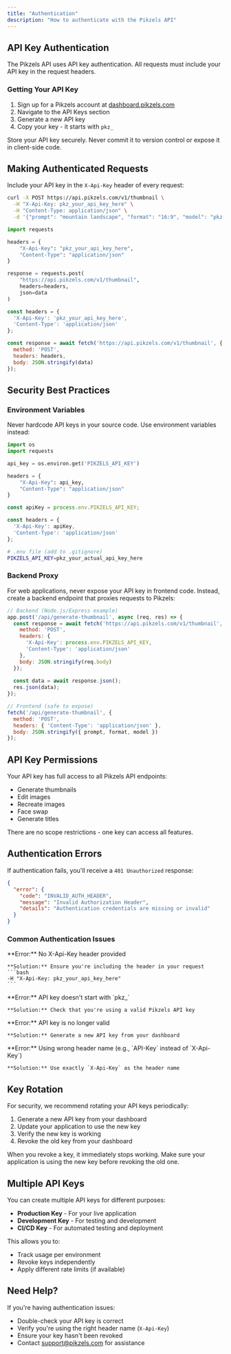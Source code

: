 ```yaml
---
title: "Authentication"
description: "How to authenticate with the Pikzels API"
---
```


## API Key Authentication

The Pikzels API uses API key authentication. All requests must include your API key in the request headers.

### Getting Your API Key

1. Sign up for a Pikzels account at [dashboard.pikzels.com](https://google.com)
2. Navigate to the API Keys section
3. Generate a new API key
4. Copy your key - it starts with `pkz_`

<Warning>
  Store your API key securely. Never commit it to version control or expose it in client-side code.
</Warning>

## Making Authenticated Requests

Include your API key in the `X-Api-Key` header of every request:

<CodeGroup>

```bash cURL
curl -X POST https://api.pikzels.com/v1/thumbnail \
  -H "X-Api-Key: pkz_your_api_key_here" \
  -H "Content-Type: application/json" \
  -d '{"prompt": "mountain landscape", "format": "16:9", "model": "pkz-2"}'
```

```python Python
import requests

headers = {
    "X-Api-Key": "pkz_your_api_key_here",
    "Content-Type": "application/json"
}

response = requests.post(
    "https://api.pikzels.com/v1/thumbnail",
    headers=headers,
    json=data
)
```

```javascript JavaScript
const headers = {
  'X-Api-Key': 'pkz_your_api_key_here',
  'Content-Type': 'application/json'
};

const response = await fetch('https://api.pikzels.com/v1/thumbnail', {
  method: 'POST',
  headers: headers,
  body: JSON.stringify(data)
});
```

</CodeGroup>

## Security Best Practices

### Environment Variables

Never hardcode API keys in your source code. Use environment variables instead:

<CodeGroup>

```python Python
import os
import requests

api_key = os.environ.get('PIKZELS_API_KEY')

headers = {
    "X-Api-Key": api_key,
    "Content-Type": "application/json"
}
```

```javascript Node.js
const apiKey = process.env.PIKZELS_API_KEY;

const headers = {
  'X-Api-Key': apiKey,
  'Content-Type': 'application/json'
};
```

```bash .env
# .env file (add to .gitignore)
PIKZELS_API_KEY=pkz_your_actual_api_key_here
```

</CodeGroup>

### Backend Proxy

For web applications, never expose your API key in frontend code. Instead, create a backend endpoint that proxies requests to Pikzels:

```javascript
// Backend (Node.js/Express example)
app.post('/api/generate-thumbnail', async (req, res) => {
  const response = await fetch('https://api.pikzels.com/v1/thumbnail', {
    method: 'POST',
    headers: {
      'X-Api-Key': process.env.PIKZELS_API_KEY,
      'Content-Type': 'application/json'
    },
    body: JSON.stringify(req.body)
  });
  
  const data = await response.json();
  res.json(data);
});

// Frontend (safe to expose)
fetch('/api/generate-thumbnail', {
  method: 'POST',
  headers: { 'Content-Type': 'application/json' },
  body: JSON.stringify({ prompt, format, model })
});
```

## API Key Permissions

Your API key has full access to all Pikzels API endpoints:

- Generate thumbnails
- Edit images
- Recreate images
- Face swap
- Generate titles

There are no scope restrictions - one key can access all features.

## Authentication Errors

If authentication fails, you'll receive a `401 Unauthorized` response:

```json
{
  "error": {
    "code": "INVALID_AUTH_HEADER",
    "message": "Invalid Authorization Header",
    "details": "Authentication credentials are missing or invalid"
  }
}
```

### Common Authentication Issues

<AccordionGroup>
  <Accordion title="Missing API Key" icon="key-skeleton">
    **Error:** No X-Api-Key header provided
    
    **Solution:** Ensure you're including the header in your request
    ```bash
    -H "X-Api-Key: pkz_your_api_key_here"
    ```
  </Accordion>
  
  <Accordion title="Invalid API Key Format" icon="exclamation-triangle">
    **Error:** API key doesn't start with `pkz_`
    
    **Solution:** Check that you're using a valid Pikzels API key
  </Accordion>
  
  <Accordion title="Expired or Revoked Key" icon="clock">
    **Error:** API key is no longer valid
    
    **Solution:** Generate a new API key from your dashboard
  </Accordion>
  
  <Accordion title="Typo in Header Name" icon="spell-check">
    **Error:** Using wrong header name (e.g., `API-Key` instead of `X-Api-Key`)
    
    **Solution:** Use exactly `X-Api-Key` as the header name
  </Accordion>
</AccordionGroup>

## Key Rotation

For security, we recommend rotating your API keys periodically:

1. Generate a new API key from your dashboard
2. Update your application to use the new key
3. Verify the new key is working
4. Revoke the old key from your dashboard

<Note>
  When you revoke a key, it immediately stops working. Make sure your application is using the new key before revoking the old one.
</Note>

## Multiple API Keys

You can create multiple API keys for different purposes:

- **Production Key** - For your live application
- **Development Key** - For testing and development
- **CI/CD Key** - For automated testing and deployment

This allows you to:
- Track usage per environment
- Revoke keys independently
- Apply different rate limits (if available)

## Need Help?

If you're having authentication issues:

- Double-check your API key is correct
- Verify you're using the right header name (`X-Api-Key`)
- Ensure your key hasn't been revoked
- Contact [support@pikzels.com](mailto:support@pikzels.com) for assistance